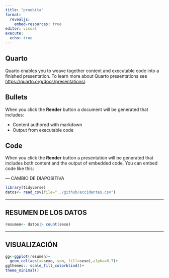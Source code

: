 ---
title: "pruebita"
format:
  revealjs:
    embed-resources: true
editor: visual
execute: 
  echo: true
---

## Quarto

Quarto enables you to weave together content and executable code into a finished presentation. To learn more about Quarto presentations see <https://quarto.org/docs/presentations/>.

## Bullets

When you click the **Render** button a document will be generated that includes:

-   Content authored with markdown
-   Output from executable code

## Code

When you click the **Render** button a presentation will be generated that includes both content and the output of embedded code. You can embed code like this:


--- CAMBIO DE DIAPOSITIVA

```{r}
library(tidyverse)
datos<- read_csv(file="../github/accidentes.csv")
```

---

## RESUMEN DE LOS DATOS

```{r}
resumen<- datos|> count(sexo) 
```

--- 

## VISUALIZACIÓN

```{r}

gg<-ggplot(resumen)+
  geom_col(aes(x=sexo, y=n, fill=sexo),alpha=0.7)+
ggthemes:: scale_fill_colorblind()+
theme_minimal()

```

